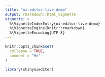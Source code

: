 ```yaml
---
title: "ui-editor-live-demo"
output: rmarkdown::html_vignette
vignette: >
  %\VignetteIndexEntry{ui-editor-live-demo}
  %\VignetteEngine{knitr::rmarkdown}
  %\VignetteEncoding{UTF-8}
---
```


```r
knitr::opts_chunk$set(
  collapse = TRUE,
  comment = "#>"
)
```

```r
library(shinyuieditor)
```

<style>
.app-container {
  width: 100%;
  height: 900px;
}
.row>main {
  max-width: unset !important;
}
</style>
<script defer="defer" src="demo-app/static/js/main.e1828e56.js"></script>
<link href="demo-app/static/css/main.7d02156b.css" rel="stylesheet">
<div id="root" class="app-container"></div>
